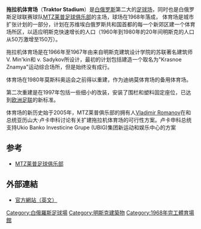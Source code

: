 {{unreferenced|time=2019-07-07T04:04:02+00:00}}
'''拖拉机体育场'''（'''Traktor Stadium'''）是[[白俄罗斯|白俄罗斯]]第二大的[[足球场|足球场]]，同时也是白俄罗斯足球联赛球队[[MTZ莱普足球俱乐部|MTZ莱普足球俱乐部]]的主场，球场在1968年落成， 体育场是城市扩张计划的一部分，计划在苏维埃白俄罗斯共和国首都的每一个新郊区建一个体育场所区，以适应明斯克快速增长的人口（1960年到1980年的20年间明斯克的人口从50万激增至150万）。

拖拉机体育场是在1966年至1967年由来自明斯克建筑设计学院的苏联著名建筑师V. Min'kin和 v. Sadykov所设计，最初的计划包括建造一个取名为"Krasnoe Znamya"运动综合场所，但是始终没有成行。

体育场在1980年莫斯科奥运会之前得以重建，作为迪纳莫体育场的备用体育场。

第二次重建是在1997年包括一些细小的改装，安装了围栏和塑料固定座位，已达到[[欧洲足联|欧洲足联]]的新标准。

体育场的新历史始于2005年，MTZ莱普俱乐部的拥有人[[Vladimir_Romanov|Vladimir Romanov]]在和总统亚历山大·卢卡申科讨论有关扩建拖拉机体育场的可行性方案。卢卡申科总统支持Ukio Banko Investicine Grupe (UBIG)集团新运动和娱乐中心的方案

== 参考 ==
* [[MTZ莱普足球俱乐部|MTZ莱普足球俱乐部]]

== 外部連結 ==
* [https://web.archive.org/web/20051222114109/http://www.mtz-ripo.com/ 官方網站（英文）]

[[Category:白俄羅斯足球場|Category:白俄羅斯足球場]]
[[Category:明斯克建築物|Category:明斯克建築物]]
[[Category:1968年完工體育場館|Category:1968年完工體育場館]]